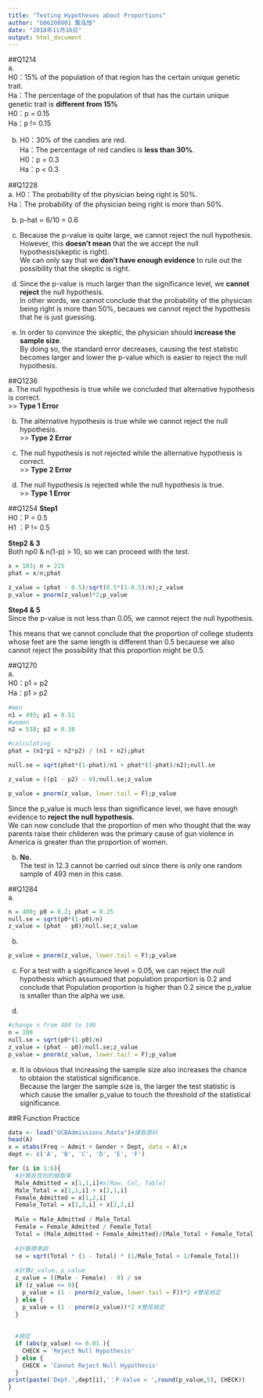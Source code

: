 ```yaml
---
title: "Testing Hypotheses about Proportions"
author: "b06208001 龔泓愷"
date: "2018年11月16日"
output: html_document
---
```

##Q1214    
a.  
H0：15% of the population of that region has the certain unique genetic trait.   
Ha：The percentage of the population of that has the curtain unique genetic trait is **different from 15%**    
H0：p = 0.15    
Ha：p != 0.15   

b. 
H0：30% of the candies are red.     
Ha：The percentage of red candies is **less than 30%**.       
H0：p = 0.3   
Ha：p < 0.3   

##Q1228    
a. 
H0：The probability of the physician being right is 50%.      
Ha：The probability of the physician being right is more than 50%.      

b. p-hat = 6/10 = 0.6   

c. Because the p-value is quite large, we cannot reject the null hypothesis.    
However, this **doesn't mean** that the we accept the null hypothesis(skeptic is right).    
We can only say that we **don't have enough evidence** to rule out the possibility that the skeptic is right.   

d. Since the p-value is much larger than the significance level, we **cannot reject** the null hypothesis.    
In other words, we cannot conclude that the probability of the physician being right is more than 50%, becaues we cannot reject the hypothesis that he is just guessing.

e. In order to convince the skeptic, the physician should **increase the sample size**.     
By doing so, the standard error decreases, causing the test statistic becomes larger and lower the p-value which is easier to reject the null hypothesis.    

##Q1236    
a. The null hypothesis is true while we concluded that alternative hypothesis is correct.    
>> **Type 1 Error**   

b. The alternative hypothesis is true while we cannot reject the null hypothesis.   
>> **Type 2 Error**   

c. The null hypothesis is not rejected while the alternative hypothesis is correct.   
>> **Type 2 Error**   

d. The null hypothesis is rejected while the null hypothesis is true.   
>> **Type 1 Error**   

##Q1254
**Step1**   
H0：P = 0.5    
H1 ：P != 0.5   

**Step2 & 3**   
Both np0 & n(1-p) > 10, so we can proceed with the test.   
```r
x = 103; n = 215
phat = x/n;phat

z_value = (phat - 0.5)/sqrt(0.5*(1-0.5)/n);z_value
p_value = pnorm(z_value)*2;p_value
```

**Step4 & 5**   
Since the p-value is not less than 0.05, we cannot reject the null hypothesis.    

This means that we cannot conclude that the proportion of college students whose feet are the same length is different than 0.5 becauese we also cannot reject the possibility that this proportion might be 0.5.    

##Q1270   
a.  
H0：p1 = p2    
Ha：p1 > p2
```r
#men
n1 = 493; p1 = 0.51
#women
n2 = 538; p2 = 0.38

#calculating 
phat = (n1*p1 + n2*p2) / (n1 + n2);phat

null.se = sqrt(phat*(1-phat)/n1 + phat*(1-phat)/n2);null.se

z_value = ((p1 - p2) - 0)/null.se;z_value

p_value = pnorm(z_value, lower.tail = F);p_value
```
Since the p_value is much less than significance level, we have enough evidence to **reject the null hypothesis**.     
We can now conclude that the proportion of men who thought that the way parents raise their childeren was the primary cause of gun violence in America is greater than the proportion of women.   

b. **No.**    
The test in 12.3 cannot be carried out since there is only one random sample of 493 men in this case.   

##Q1284   
a. 
```r
n = 400; p0 = 0.2; phat = 0.25
null.se = sqrt(p0*(1-p0)/n)
z_value = (phat - p0)/null.se;z_value
```
b. 
```r
p_value = pnorm(z_value, lower.tail = F);p_value
```

c. For a test with a significance level = 0.05, we can reject the null hypothesis which assumued that population proportion is 0.2 and conclude that Population proportion is higher than 0.2 since the p_value is smaller than the alpha we use.    

d. 
```r
#change n from 400 to 100
n = 100
null.se = sqrt(p0*(1-p0)/n)
z_value = (phat - p0)/null.se;z_value
p_value = pnorm(z_value, lower.tail = F);p_value
```

e. It is obvious that increasing the sample size also increases the chance to obtaion the statistical significance.       
Because the larger the sample size is, the larger the test statistic is which cause the smaller p_value to touch the threshold of the statistical significance.     

##R Function Practice
```r
data <- load("UCBAdmissions.Rdata")#讀取資料
head(A)
x = xtabs(Freq ~ Admit + Gender + Dept, data = A);x
dept <- c('A', 'B', 'C', 'D', 'E', 'F')

for (i in 1:6){
  #計算各性別的錄取率
  Male_Admitted = x[1,1,i]#x[Row, Col, Table]
  Male_Total = x[1,1,i] + x[2,1,i]
  Female_Admitted = x[1,2,i]
  Female_Total = x[1,2,i] + x[2,2,i]
  
  Male = Male_Admitted / Male_Total 
  Female = Female_Admitted / Female_Total
  Total = (Male_Admitted + Female_Admitted)/(Male_Total + Female_Total)
  
  #計算標準誤
  se = sqrt(Total * (1 - Total) * (1/Male_Total + 1/Female_Total))
  
  #計算z_value、p_value
  z_value = ((Male - Female) - 0) / se
  if (z_value <= 0){
    p_value = (1 - pnorm(z_value, lower.tail = F))*2 #雙尾檢定
  } else {
    p_value = (1 - pnorm(z_value))*2 #雙尾檢定
  }
  
  
  #檢定
  if (abs(p_value) <= 0.01 ){
    CHECK = 'Reject Null Hypothesis'
  } else {
    CHECK = 'Cannot Reject Null Hypothesis'
  }
print(paste('Dept.',dept[i],'：P-Value = ',round(p_value,5), CHECK))
}
```